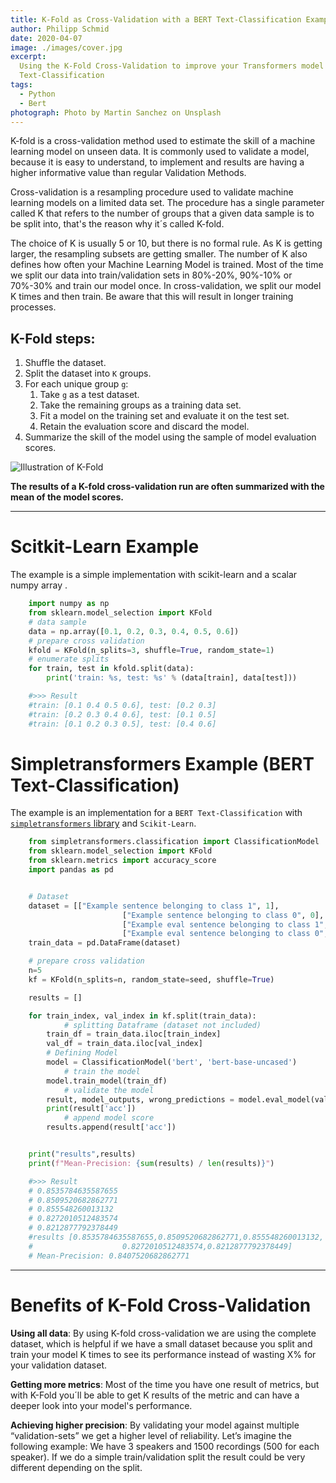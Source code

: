 ```yaml
---
title: K-Fold as Cross-Validation with a BERT Text-Classification Example
author: Philipp Schmid
date: 2020-04-07
image: ./images/cover.jpg
excerpt:
  Using the K-Fold Cross-Validation to improve your Transformers model validation by the example of BERT
  Text-Classification
tags:
  - Python
  - Bert
photograph: Photo by Martin Sanchez on Unsplash
---
```


K-fold is a cross-validation method used to estimate the skill of a machine learning model on unseen data. It is
commonly used to validate a model, because it is easy to understand, to implement and results are having a higher
informative value than regular Validation Methods.

Cross-validation is a resampling procedure used to validate machine learning models on a limited data set. The procedure
has a single parameter called K that refers to the number of groups that a given data sample is to be split into, that's
the reason why it´s called K-fold.

The choice of K is usually 5 or 10, but there is no formal rule. As K is getting larger, the resampling subsets are
getting smaller. The number of K also defines how often your Machine Learning Model is trained. Most of the time we
split our data into train/validation sets in 80%-20%, 90%-10% or 70%-30% and train our model once. In cross-validation,
we split our model K times and then train. Be aware that this will result in longer training processes.

## K-Fold steps:

1. Shuffle the dataset.
2. Split the dataset into `K` groups.
3. For each unique group `g`:
   1. Take `g` as a test dataset.
   2. Take the remaining groups as a training data set.
   3. Fit a model on the training set and evaluate it on the test set.
   4. Retain the evaluation score and discard the model.
4. Summarize the skill of the model using the sample of model evaluation scores.

![Illustration of K-Fold](./images/k-fold.svg)

**The results of a K-fold cross-validation run are often summarized with the mean of the model scores.**

---

# Scitkit-Learn Example

The example is a simple implementation with scikit-learn and a scalar numpy array .

```python
    import numpy as np
    from sklearn.model_selection import KFold
    # data sample
    data = np.array([0.1, 0.2, 0.3, 0.4, 0.5, 0.6])
    # prepare cross validation
    kfold = KFold(n_splits=3, shuffle=True, random_state=1)
    # enumerate splits
    for train, test in kfold.split(data):
    	print('train: %s, test: %s' % (data[train], data[test]))

    #>>> Result
    #train: [0.1 0.4 0.5 0.6], test: [0.2 0.3]
    #train: [0.2 0.3 0.4 0.6], test: [0.1 0.5]
    #train: [0.1 0.2 0.3 0.5], test: [0.4 0.6]
```

# Simpletransformers Example (BERT Text-Classification)

The example is an implementation for a `BERT Text-Classification` with
[`simpletransformers` library](https://github.com/ThilinaRajapakse/simpletransformers) and `Scikit-Learn`.

```python
    from simpletransformers.classification import ClassificationModel
    from sklearn.model_selection import KFold
    from sklearn.metrics import accuracy_score
    import pandas as pd


    # Dataset
    dataset = [["Example sentence belonging to class 1", 1],
    					 ["Example sentence belonging to class 0", 0],
    					 ["Example eval sentence belonging to class 1", 1],
    					 ["Example eval sentence belonging to class 0", 0]]
    train_data = pd.DataFrame(dataset)

    # prepare cross validation
    n=5
    kf = KFold(n_splits=n, random_state=seed, shuffle=True)

    results = []

    for train_index, val_index in kf.split(train_data):
    		# splitting Dataframe (dataset not included)
        train_df = train_data.iloc[train_index]
        val_df = train_data.iloc[val_index]
        # Defining Model
        model = ClassificationModel('bert', 'bert-base-uncased')
    		# train the model
        model.train_model(train_df)
    		# validate the model
        result, model_outputs, wrong_predictions = model.eval_model(val_df, acc=accuracy_score)
        print(result['acc'])
    		# append model score
        results.append(result['acc'])


    print("results",results)
    print(f"Mean-Precision: {sum(results) / len(results)}")

    #>>> Result
    # 0.8535784635587655
    # 0.8509520682862771
    # 0.855548260013132
    # 0.8272010512483574
    # 0.8212877792378449
    #results [0.8535784635587655,0.8509520682862771,0.855548260013132,
    #					 0.8272010512483574,0.8212877792378449]
    # Mean-Precision: 0.8407520682862771
```

---

# Benefits of K-Fold Cross-Validation

**Using all data**: By using K-fold cross-validation we are using the complete dataset, which is helpful if we have a
small dataset because you split and train your model K times to see its performance instead of wasting X% for your
validation dataset.

**Getting more metrics**: Most of the time you have one result of metrics, but with K-Fold you´ll be able to get K
results of the metric and can have a deeper look into your model's performance.

**Achieving higher precision**: By validating your model against multiple “validation-sets” we get a higher level of
reliability. Let’s imagine the following example: We have 3 speakers and 1500 recordings (500 for each speaker). If we
do a simple train/validation split the result could be very different depending on the split.
